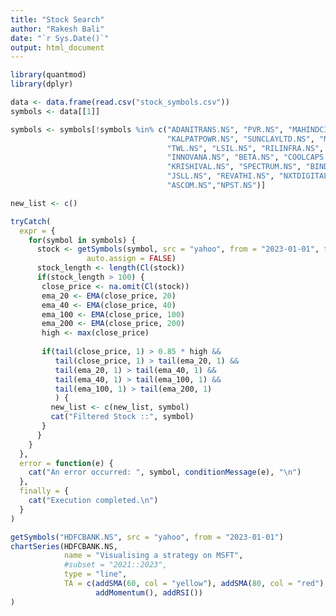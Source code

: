 ```yaml
---
title: "Stock Search"
author: "Rakesh Bali"
date: "`r Sys.Date()`"
output: html_document
---
```



```r
library(quantmod)
library(dplyr)
```

```r
data <- data.frame(read.csv("stock_symbols.csv"))
symbols <- data[[1]]
```

```r
symbols <- symbols[!symbols %in% c("ADANITRANS.NS", "PVR.NS", "MAHINDCIE.NS",
                                   "KALPATPOWR.NS", "SUNCLAYLTD.NS", "MFL.NS",
                                   "TWL.NS", "LSIL.NS", "RILINFRA.NS", "CLOUD.NS",
                                   "INNOVANA.NS", "BETA.NS", "COOLCAPS.NS", "4THDIM.NS",
                                   "KRISHIVAL.NS", "SPECTRUM.NS", "BINDALAGRO.NS",
                                   "JSLL.NS", "REVATHI.NS", "NXTDIGITAL.NS",
                                   "ASCOM.NS","NPST.NS")]
```


```r
new_list <- c()

tryCatch(
  expr = {
    for(symbol in symbols) {
      stock <- getSymbols(symbol, src = "yahoo", from = "2023-01-01", to = Sys.Date(), 
                 auto.assign = FALSE)
      stock_length <- length(Cl(stock))
      if(stock_length > 100) {
       close_price <- na.omit(Cl(stock))
       ema_20 <- EMA(close_price, 20)
       ema_40 <- EMA(close_price, 40)
       ema_100 <- EMA(close_price, 100)
       ema_200 <- EMA(close_price, 200)
       high <- max(close_price)
       
       if(tail(close_price, 1) > 0.85 * high &&
          tail(close_price, 1) > tail(ema_20, 1) && 
          tail(ema_20, 1) > tail(ema_40, 1) &&
          tail(ema_40, 1) > tail(ema_100, 1) &&
          tail(ema_100, 1) > tail(ema_200, 1)
          ) {
         new_list <- c(new_list, symbol)
         cat("Filtered Stock ::", symbol)
       }
      }
    }
  },
  error = function(e) {
    cat("An error occurred: ", symbol, conditionMessage(e), "\n")
  },
  finally = {
    cat("Execution completed.\n")
  }
)
```

```r
getSymbols("HDFCBANK.NS", src = "yahoo", from = "2023-01-01")
chartSeries(HDFCBANK.NS,
            name = "Visualising a strategy on MSFT",
            #subset = "2021::2023",
            type = "line",
            TA = c(addSMA(60, col = "yellow"), addSMA(80, col = "red"), 
                   addMomentum(), addRSI())
)

```




